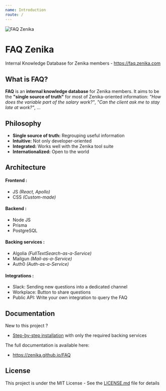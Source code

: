 ```yaml
---
name: Introduction
route: /
---
```


![FAQ Zenika](https://github.com/Zenika/FAQ/raw/master/docs/banner_img.png)

# FAQ Zenika

Internal Knowledge Database for Zenika members - https://faq.zenika.com

## What is FAQ?

**FAQ** is an **internal knowledge database** for Zenika members. It aims to be the **"single source of truth"** for most of Zenika-oriented information: _"How does the variable part of the salary work?"_, _"Can the client ask me to stay late at work?"_, ...

## Philosophy

- **Single source of truth:** Regrouping useful information
- **Intuitive:** Not only developer-oriented
- **Integrated:** Works well with the Zenika tool suite
- **Internationalized:** Open to the world

## Architecture

#### Frontend :

- JS _(React, Apollo)_
- CSS _(Custom-made)_

#### Backend :

- Node JS
- Prisma
- PostgreSQL

#### Backing services :

- Algolia _(FullTextSearch-as-a-Service)_
- Mailgun _(Mail-as-a-Service)_
- Auth0 _(Auth-as-a-Service)_

#### Integrations :

- Slack: Sending new questions into a dedicated channel
- Workplace: Button to share questions
- Public API: Write your own integration to query the FAQ

## Documentation

New to this project ?

- [Step-by-step installation](https://zenika.github.io/FAQ/getting-started) with only the required backing services

The full documentation is available here:

- https://zenika.github.io/FAQ

## License

This project is under the MIT License - See the [LICENSE.md](https://github.com/Zenika/FAQ/blob/master/LICENSE.md) file for details
